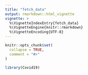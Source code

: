 ```yaml
---
title: "fetch_data"
output: rmarkdown::html_vignette
vignette: >
  %\VignetteIndexEntry{fetch_data}
  %\VignetteEngine{knitr::rmarkdown}
  %\VignetteEncoding{UTF-8}
---
```


```r
knitr::opts_chunk$set(
  collapse = TRUE,
  comment = "#>"
)
```

```r
library(Covid19)
```
